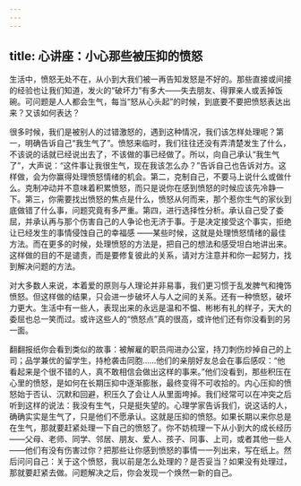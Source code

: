 ```yaml
---
---
---
```

title: 心讲座：小心那些被压抑的愤怒
---



生活中，愤怒无处不在，从小到大我们被一再告知发怒是不好的。那些直接或间接的经验也让我们知道，发火的“破坏力”有多大——失去朋友、得罪亲人或丢掉饭碗。可问题是人人都会生气，每当“怒从心头起”的时候，到底要不要把愤怒表达出来？又该如何表达？

很多时候，我们是被别人的过错激怒的，遇到这种情况，我们该怎样处理呢？第一，明确告诉自己“我生气了”。愤怒来临时，我们往往还没有弄清楚发生了什么，不该说的话就已经说出去了，不该做的事已经做了。所以，向自己承认“我生气了”，大声说：“这件事让我很生气，现在我该怎么办？”告诉自己也告诉对方。这样做，会为你赢得处理愤怒情绪的机会。第二，克制自己，不要马上说什么或做什么。克制冲动并不意味着积累愤怒，而只是说你在感到愤怒的时候应该先冷静一下。第三，你需要找出愤怒的焦点是什么，愤怒从何而来，那个惹你生气的家伙到底做错了什么事，问题究竟有多严重。第四，进行选择性分析。承认自己受了委屈，并承认再与那个伤害自己的人争论也无济于事。于是决定接受这个事实，拒绝让已经发生的事情侵蚀自己的幸福感 ——某些时候，这就是处理愤怒情绪的最佳方法。而在更多的时候，处理愤怒的方法是，把自己的想法和感受坦白地讲出来。这样做的目的不是谴责，而是要修复彼此的关系，请对方注意并和你一起努力，找到解决问题的方法。

对大多数人来说，本着爱的原则与人理论并非易事，我们更习惯于乱发脾气和掩饰愤怒。但这样做的结果，只会进一步破坏人与人之间的关系。还有一种愤怒，破坏力更大。生活中有一些人，表现出来的永远是温和不愠、彬彬有礼的样子，天大的委屈也总一笑而过。或许这些人的“愤怒点”真的很高，或许他们还有你没看到的另一面。

翻翻报纸你会看到类似的故事：被解雇的职员闯进办公室，持刀刺伤炒掉自己的上司；品学兼优的留学生，持枪袭击同胞……他们的亲朋好友总会在事后感叹：“他看起来是个很不错的人，真不敢相信会做出这样的事来。”他们没看到，那些积压在心里的愤怒，是如何在长期压抑中逐渐膨胀，最终变得不可收拾的。内心压抑的愤怒始于否认、沉默和回避，积压久了会让人从里面垮掉。我们经常可以在冲突之后听到这样的说法：我没有生气，只是挺失望的。心理学家告诉我们，说这话的人，确确实实是生气了，只是他们不愿承认。这就是压抑的愤怒。如果长期以来你总是在生气，那就要赶紧处理一下自己的愤怒了。你不妨梳理一下从小到大的成长经历——父母、老师、同学、邻居、朋友、爱人、孩子、同事、上司，或者其他一些人——他们有没有伤害过你？把那些让你感到愤怒的事情一一列出来，写在纸上。然后问问自己：关于这个愤怒，我以前是怎么处理的？是否妥当？如果没有处理过，那就要赶紧去做。问题解决之后，你会发现一个焕然一新的自己。
